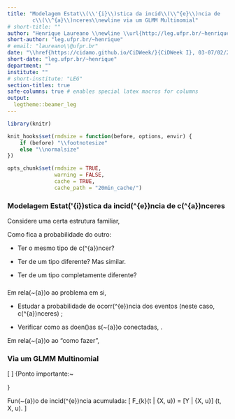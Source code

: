```yaml
---
title: "Modelagem Estat\\(\\'{i}\\)stica da incid\\(\\^{e}\\)ncia de
        c\\(\\^{a}\\)nceres\\newline via um GLMM Multinomial"
# short-title: ""
author: "Henrique Laureano \\newline \\url{http://leg.ufpr.br/~henrique}"
short-author: "leg.ufpr.br/~henrique"
# email: "laureano\\@ufpr.br"
date: "\\href{https://cidamo.github.io/CiDWeek/}{CiDWeek I}, 03-07/02/2020"
short-date: "leg.ufpr.br/~henrique"
department: ""
institute: ""
# short-institute: "LEG"
section-titles: true
safe-columns: true # enables special latex macros for columns
output:
  legtheme::beamer_leg
---
```


```r
library(knitr)

knit_hooks$set(rmdsize = function(before, options, envir) {
    if (before) "\\footnotesize"
    else "\\normalsize"
})

opts_chunk$set(rmdsize = TRUE,
               warning = FALSE,
               cache = TRUE,
               cache_path = "20min_cache/")
```

###

\vspace{.5cm}

\begin{columns}
 \begin{column}{.4\linewidth}
  \centering
   \includegraphics[width=.75\linewidth]{what.png}
 \end{column}
 \begin{column}{.6\linewidth}
  O qu\(\^{e}\)?
 \end{column}
\end{columns}

\begin{columns}
 \begin{column}{.4\linewidth}
  \centering
   \includegraphics[width=.75\linewidth]{why.jpg}
 \end{column}
 \begin{column}{.6\linewidth}
  Por qu\(\^{e}\)?
 \end{column}
\end{columns}

\begin{columns}
 \begin{column}{.4\linewidth}
  \centering
   \includegraphics[width=.75\linewidth]{roll_safe.png}
 \end{column}
 \begin{column}{.6\linewidth}
  Como?
 \end{column}
\end{columns}

### \textcolor{beamer@UIUCorange}{O qu\(\^{e}\)?}\newline\hspace*{.5cm}\rotatebox[origin=c]{180}{$\Lsh$} Modelagem Estat\(\'{i}\)stica da incid\(\^{e}\)ncia de c\(\^{a}\)nceres

Considere uma certa estrutura familiar,
\vspace{.25cm}
\begin{columns}
 \begin{column}{.45\linewidth}
  \centering
   \includegraphics[width=\linewidth]{twins.jpg}
 \end{column}
 \begin{column}{.55\linewidth}
  g\(\^{e}\)meos, por exemplo.\newline
  Agora imagine que um deles teve c\(\^{a}\)ncer.
 \end{column}
\end{columns}
\vspace{.2cm}
Como fica a probabilidade do outro:

+ Ter o mesmo tipo de c\(\^{a}\)ncer?

+ Ter de um tipo diferente? Mas similar.

+ Ter de um tipo completamente diferente?

### \textcolor{beamer@UIUCorange}{Por qu\(\^{e}\)?}

Em rela\(\c{c}\~{a}\)o ao problema em si,

+ Estudar a probabilidade de ocorr\(\^{e}\)ncia dos eventos\newline
  (neste caso, c\(\^{a}\)nceres)
  \textcolor{beamer@UIUCblue}{ao longo do tempo};

+ Verificar como as doen\(\c{c}\)as s\(\~{a}\)o conectadas,
  \textcolor{beamer@UIUCblue}{ao longo do tempo}.

\vspace{-.25cm}
\noindent{\color{beamer@UIUCorange}\rule{\linewidth}{0.25mm}}

Em rela\(\c{c}\~{a}\)o ao "como fazer",
\vspace{.3cm}
\begin{columns}
 \begin{column}{.45\linewidth}
  \centering
   \includegraphics[width=\linewidth]{nazare.jpeg}
 \end{column}
 \begin{column}{.55\linewidth}
  Porque \(\'{e}\) complicado.
 \end{column}
\end{columns}

### \textcolor{beamer@UIUCorange}{Como?}\newline\hspace*{.5cm}\rotatebox[origin=c]{180}{$\Lsh$} Via um GLMM Multinomial

\noindent{\color{beamer@UIUCblue}Indo por partes,~\rule{.45\linewidth}{0.25mm}}

\begin{columns}
 \begin{column}{.6\linewidth}

  GLMM: Generalized Linear Mixed Model
  \newline
  \hspace*{.5cm}\rotatebox[origin=c]{180}{$\Lsh$} GLM: Generalized Linear Model
  \newline
  \hspace*{1.15cm}\rotatebox[origin=c]{180}{$\Lsh$} LM: Linear Model

 \end{column}
 \begin{column}{.4\linewidth}

  i.e.,

  \begin{itemize}
   \item[\textcolor{beamer@UIUCblue}{LM}]: \(Y = X \beta + \epsilon\);

   \item[\textcolor{beamer@UIUCblue}{GLM}]: \(Y = g(X \beta) + \epsilon\);

   \item[\textcolor{beamer@UIUCblue}{GLMM}]:
    \(Y = g(X \beta) + Z u + \epsilon\).
  \end{itemize}
 \end{column}
\end{columns}

\noindent{\color{beamer@UIUCorange}Multinomial?~\rule{.8\linewidth}{0.25mm}}
\[
 \begin{aligned}
  Y | \{X, u\} &\sim \text{Multinomial}(p_{1}, p_{2}, \dots, p_{k}),\\
             u &\sim \text{Normal Multivariada}(0, \Sigma).
 \end{aligned}
\]
\noindent
{\color{beamer@UIUCblue}Ponto importante:~\rule{.525\linewidth}{0.25mm}}

Fun\(\c{c}\~{a}\)o de incid\(\^{e}\)ncia acumulada:
\[ F_{k}(t | \{X, u\}) = [Y | \{X, u\}] \times \Phi(t, X, u). \]

###

\begin{center}
 \includegraphics[width=.9\linewidth]{thank_you.jpg}
\end{center}

